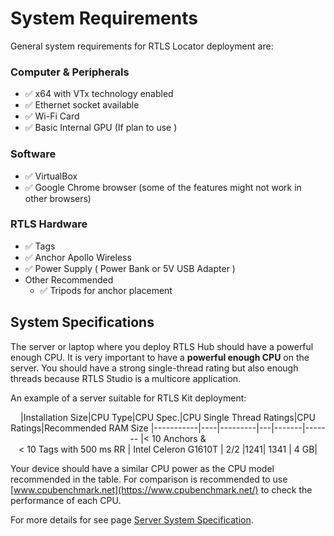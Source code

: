 

# System Requirements

General system requirements for RTLS Locator deployment are:

### Computer & Peripherals
  - ✅ x64 with VTx technology enabled
  - ✅ Ethernet socket available
  - ✅ Wi-Fi Card
  - ✅ Basic Internal GPU (If plan to use )

### Software
  - ✅ VirtualBox
  - ✅ Google Chrome browser 
(some of the features might not work in other browsers)

### RTLS Hardware
  - ✅ Tags
  - ✅ Anchor Apollo Wireless
  - ✅ Power Supply ( Power Bank or 5V USB Adapter )
- Other Recommended
  - ✅ Tripods for anchor placement
  
## System Specifications

The server or laptop where you deploy RTLS Hub should have a powerful enough CPU. It is very important to have a **powerful enough CPU** on the server. You should have a strong single-thread rating but also enough threads because RTLS Studio is a multicore application. 

An example of a server suitable for RTLS Kit deployment: 

<center>
 |Installation Size|CPU Type|CPU Spec.|CPU Single Thread Ratings|CPU Ratings|Recommended RAM Size
|-----------|----|---------|---|-------|-------
|< 10 Anchors & <br/> < 10 Tags with 500 ms RR   |   Intel Celeron G1610T | 2/2  |1241| 1341 | 4 GB| 
</center>
   

Your device should have a similar CPU power as the CPU model recommended in the table. For comparison is recommended to use [www.cpubenchmark.net](https://www.cpubenchmark.net/) to check the performance of each CPU. 

For more details for see page [Server System Specification](..//ProjectExecution/NetworkLayout/ServerSystemSpecification).